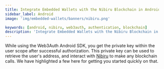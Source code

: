 ```yaml
---
title: Integrate Embedded Wallets with the Nibiru Blockchain in Android
sidebar_label: Android
image: 'img/embedded-wallets/banners/nibiru.png'

keywords: [android, nibiru, web3auth, authentication, blockchain]
description: 'Integrate Embedded Wallets with the Nibiru Blockchain in Android | Embedded Wallets'
---
```



<SEO
  title="Integrate Embedded Wallets with the Nibiru Blockchain in Android"
  description="Integrate Embedded Wallets with the Nibiru Blockchain in Android | Embedded Wallets"
  image="https://docs.metamask.io/img/embedded-wallets/banners/nibiru.png"
  slug="/embedded-wallets/connect-blockchain/evm/nibiru/android"
/>

While using the Web3Auth Android SDK, you get the private key within the user scope after successful authorization. This private key can be used to retrieve the user's address, and interact with [Nibiru](https://nibiru.fi/) to make any blockchain calls. We have highlighted a few here for getting you started quickly on that.

<EVMInteraction />
